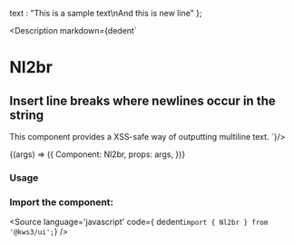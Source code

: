 
  text : "This is a sample text\nAnd this is new line"
};


<Version />

<Meta
  title="Helpers/Nl2br"
  component={Nl2br}
  args={args}
/>

<Description markdown={dedent`
  # Nl2br
  ## Insert line breaks where newlines occur in the string
  This component provides a XSS-safe way of outputting multiline text.
`}/>

<Canvas>
  <Story
  name="Nl2br"
  args={args}
  >
  {(args) => ({
    Component: Nl2br,
    props: args,
  })}
  </Story>
</Canvas>

<ArgsTable story="Nl2br" />

### Usage
### Import the component:
<Source
  language='javascript'
  code={ dedent`import { Nl2br } from '@kws3/ui';`}
/>